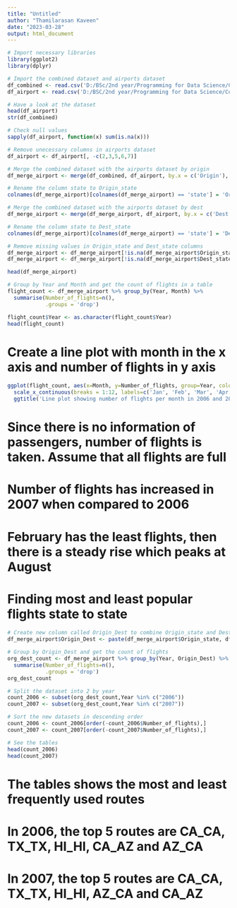---
title: "Untitled"
author: "Thamilarasan Kaveen"
date: "2023-03-28"
output: html_document
---

```{r echo=TRUE}
# Import necessary libraries
library(ggplot2)
library(dplyr)

# Import the combined dataset and airports dataset
df_combined <- read.csv('D:/BSc/2nd year/Programming for Data Science/Coursework - R/combined_data.csv')
df_airport <- read.csv('D:/BSC/2nd year/Programming for Data Science/Coursework - R/airports.csv')

# Have a look at the dataset
head(df_airport)
str(df_combined)

# Check null values 
sapply(df_airport, function(x) sum(is.na(x)))

# Remove unecessary columns in airports dataset
df_airport <- df_airport[, -c(2,3,5,6,7)]

# Merge the combined dataset with the airports dataset by origin
df_merge_airport <- merge(df_combined, df_airport, by.x = c('Origin'), by.y = c('iata'))

# Rename the column state to Origin_state
colnames(df_merge_airport)[colnames(df_merge_airport) == 'state'] = 'Origin_state'

# Merge the combined dataset with the airports dataset by dest
df_merge_airport <- merge(df_merge_airport, df_airport, by.x = c('Dest'), by.y = c('iata'))

# Rename the column state to Dest_state
colnames(df_merge_airport)[colnames(df_merge_airport) == 'state'] = 'Dest_state'

# Remove missing values in Origin_state and Dest_state columns
df_merge_airport <- df_merge_airport[!is.na(df_merge_airport$Origin_state), ]
df_merge_airport <- df_merge_airport[!is.na(df_merge_airport$Dest_state), ]

head(df_merge_airport)

# Group by Year and Month and get the count of flights in a table
flight_count <- df_merge_airport %>% group_by(Year, Month) %>% 
  summarise(Number_of_flights=n(),
            .groups = 'drop')

flight_count$Year <- as.character(flight_count$Year)
head(flight_count)
```

# Create a line plot with month in the x axis and number of flights in y axis
```{r echo=TRUE}
ggplot(flight_count, aes(x=Month, y=Number_of_flights, group=Year, color=Year)) + geom_line() +
  scale_x_continuous(breaks = 1:12, labels=c('Jan', 'Feb', 'Mar', 'Apr', 'May', 'Jun', 'Jul', 'Aug', 'Sep', 'Oct', 'Nov', 'Dec')) +
  ggtitle('Line plot showing number of flights per month in 2006 and 2007')
```
# Since there is no information of passengers, number of flights is taken. Assume that all flights are full
# Number of flights has increased in 2007 when compared to 2006
# February has the least flights, then there is a steady rise which peaks at August

# Finding most and least popular flights state to state
```{r echo=TRUE}

# Create new column called Origin_Dest to combine Origin_state and Dest_state columns
df_merge_airport$Origin_Dest <- paste(df_merge_airport$Origin_state, df_merge_airport$Dest_state, sep="_")

# Group by Origin_Dest and get the count of flights
org_dest_count <- df_merge_airport %>% group_by(Year, Origin_Dest) %>% 
  summarise(Number_of_flights=n(),
            .groups = 'drop')
org_dest_count

# Split the dataset into 2 by year
count_2006 <- subset(org_dest_count,Year %in% c("2006"))
count_2007 <- subset(org_dest_count,Year %in% c("2007"))

# Sort the new datasets in descending order
count_2006 <- count_2006[order(-count_2006$Number_of_flights),]
count_2007 <- count_2007[order(-count_2007$Number_of_flights),]

# See the tables
head(count_2006)
head(count_2007)
```
# The tables shows the most and least frequently used routes
# In 2006, the top 5 routes are CA_CA, TX_TX, HI_HI, CA_AZ and AZ_CA
# In 2007, the top 5 routes are CA_CA, TX_TX, HI_HI, AZ_CA and CA_AZ